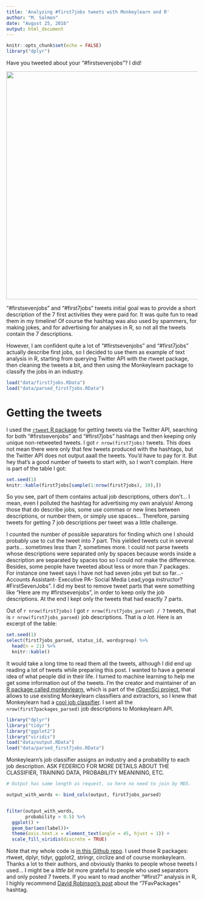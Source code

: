 ```yaml
---
title: 'Analyzing #first7jobs tweets with Monkeylearn and R'
author: "M. Salmon"
date: "August 25, 2016"
output: html_document
---
```


```r
knitr::opts_chunk$set(echo = FALSE)
library("dplyr")
```


Have you tweeted about your "#firstsevenjobs"? I did!

<img src="myfirst7jobs.png" width="600px" />

“#firstsevenjobs" and “#first7jobs" tweets initial goal was to provide a short description of the 7 first activities they were paid for. It was quite fun to read them in my timeline! Of course the hashtag was also used by spammers, for making jokes, and for advertising for analyses in R, so not all the tweets contain the 7 descriptions. 

However, I am confident quite a lot of “#firstsevenjobs" and “#first7jobs" actually describe first jobs, so I decided to use them as example of text analysis in R, starting from querying Twitter API with the rtweet package, then cleaning the tweets a bit, and then using the Monkeylearn package to classify the jobs in an industry.

```r
load("data/first7jobs.RData")
load("data/parsed_first7jobs.RData")
```

# Getting the tweets

I used the [`rtweet` R package](https://github.com/mkearney/rtweet/) for getting tweets via the Twitter API, searching for both “#firstsevenjobs" and “#first7jobs" hashtags and then keeping only unique non-retweeted tweets. I got `r nrow(first7jobs)` tweets. This does not mean there were only that few tweets produced with the hashtags, but the Twitter API does not output aaall the tweets. You'd have to pay for it. But hey that's a good number of tweets to start with, so I won't complain. Here is part of the table I got:

```r
set.seed(1)
knitr::kable(first7jobs[sample(1:nrow(first7jobs), 10),])
```

So you see, part of them contains actual job descriptions, others don't... I mean, even I polluted the hashtag for advertising my own analysis! Among those that do describe jobs, some use commas or new lines between descriptions, or number them, or simply use spaces... Therefore, parsing tweets for getting 7 job descriptions per tweet was a little challenge. 

I counted the number of possible separators for finding which one I should probably use to cut the tweet into 7 part. This yielded tweets cut in several parts... sometimes less than 7, sometimes more. I could not parse tweets whose descriptions were separated only by spaces because words inside a description are separated by spaces too so I could not make the difference. Besides, some people have tweeted about less or more than 7 packages. For instance one tweet says I have not had seven jobs yet but so far...\n- Accounts Assistant\n- Executive PA\n- Social Media Lead\n\nNext,yoga instructor?\n  #FirstSevenJobs". I did my best to remove tweet parts that were something like "Here are my #firstsevenjobs", in order to keep only the job descriptions. At the end I kept only the tweets that had exactly 7 parts. 

Out of `r nrow(first7jobs)` I got `r nrow(first7jobs_parsed) / 7` tweets, that is `r nrow(first7jobs_parsed)` job descriptions. That is *a lot*. Here is an excerpt of the table:

```r
set.seed(1)
select(first7jobs_parsed, status_id, wordsgroup) %>%
  head(n = 21) %>%
  knitr::kable()
```

 It would take a long time to read them all the tweets, although I did end up reading a lot of tweets while preparing this post. I wanted to have a general idea of what people did in their life. I turned to machine learning to help me get some information out of the tweets. I'm the creator and maintainer of an [R package called monkeylearn](https://github.com/ropenscilabs/monkeylearn), which is part of the [rOpenSci project](http://ropensci.org/), that allows to use existing Monkeylearn classifiers and extractors, so I knew that Monkeylearn had a [cool job classifier](https://app.monkeylearn.com/main/classifiers/cl_i7vMzUB7/). I sent all the `nrow(first7packages_parsed)` job descriptions to Monkeylearn API.
 
```r
library("dplyr")
library("tidyr")
library("ggplot2")
library("viridis")
load("data/output.RData")
load("data/parsed_first7jobs.RData")
```

Monkeylearn's job classifier assigns an industry and a probability to each job description. ASK FEDERICO FOR MORE DETAILS ABOUT THE CLASSIFIER, TRAINING DATA, PROBABILITY MEANINING, ETC.

```r
# Output has same length as request, so here no need to join by MD5.

output_with_words <- bind_cols(output, first7jobs_parsed)


filter(output_with_words,
       probability > 0.5) %>%
  ggplot() +
  geom_bar(aes(label))+
  theme(axis.text.x = element_text(angle = 45, hjust = 1)) +
  scale_fill_viridis(discrete = TRUE)
```


Note that my whole code is [in this Github repo](https://github.com/masalmon/first_7_jobs). I used those R packages: rtweet, dplyr, tidyr, ggplot2, stringr, circlize and of course monkeylearn. Thanks a lot to their authors, and obviously thanks to people whose tweets I used... I might be a *little bit* more grateful to people who used separators and only posted 7 tweets. If you want to read another "#first7" analysis in R, I highly recommend [David Robinson's post](http://varianceexplained.org/r/seven-fav-packages/) about the "7FavPackages" hashtag.


